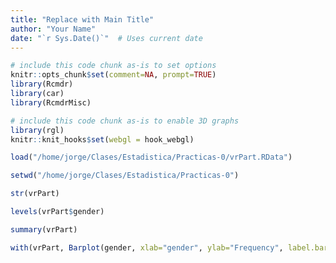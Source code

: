 ```yaml
---
title: "Replace with Main Title"
author: "Your Name"
date: "`r Sys.Date()`"  # Uses current date
---
```



```r
# include this code chunk as-is to set options
knitr::opts_chunk$set(comment=NA, prompt=TRUE)
library(Rcmdr)
library(car)
library(RcmdrMisc)
```


```r
# include this code chunk as-is to enable 3D graphs
library(rgl)
knitr::knit_hooks$set(webgl = hook_webgl)
```


```r
load("/home/jorge/Clases/Estadistica/Practicas-0/vrPart.RData")
```


```r
setwd("/home/jorge/Clases/Estadistica/Practicas-0")
```


```r
str(vrPart)
```


```r
levels(vrPart$gender)
```


```r
summary(vrPart)
```


```r
with(vrPart, Barplot(gender, xlab="gender", ylab="Frequency", label.bars=TRUE))
```


